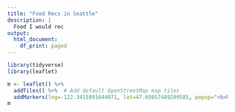 ```yaml
---
title: "Food Recs in Seattle"
description: |
  Food I would rec
output:
  html_document:
    df_print: paged
---
```


```r
library(tidyverse)
library(leaflet)

m <- leaflet() %>%
  addTiles() %>%  # Add default OpenStreetMap map tiles
  addMarkers(lng=-122.3415891644071, lat=47.65057489209585, popup="<b>Many Bennies</b><br>New Zealand Ice Cream <br> w/ Fresh Fruit")
m  

```

